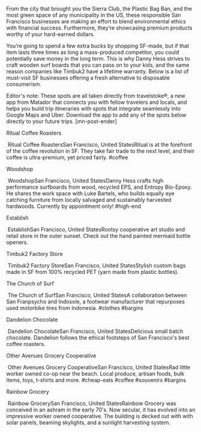 

From the city that brought you the Sierra Club, the Plastic Bag Ban, and the most green space of any municipality in the US, these responsible San Francisco businesses are making an effort to blend environmental ethics with financial success. Furthermore, they’re showcasing premium products worthy of your hard-earned dollars.  
 
You’re going to spend a few extra bucks by shopping SF-made, but if that item lasts three times as long a mass-produced competitor, you could potentially save money in the long term. This is why Danny Hess strives to craft wooden surf boards that you can pass on to your kids, and the same reason companies like Timbuk2 have a lifetime warranty.  Below is a list of must-visit SF businesses offering a fresh alternative to disposable consumerism.

Editor's note: These spots are all taken directly from travelstoke®, a new app from Matador that connects you with fellow travelers and locals, and helps you build trip itineraries with spots that integrate seamlessly into Google Maps and Uber. Download the app to add any of the spots below directly to your future trips. [mn-post-ender]
 
Ritual Coffee Roasters
 
 Ritual Coffee RoastersSan Francisco, United StatesRitual is at the forefront of the coffee revolution in SF. They take fair trade to the next level, and their coffee is ultra-premium, yet priced fairly. #coffee

 
Woodshop
 
 WoodshopSan Francisco, United StatesDanny Hess crafts high performance surfboards from wood, recycled EPS, and Entropy Bio-Epoxy. He shares the work space with Luke Bartels, who builds equally eye catching furniture from locally salvaged and sustainably harvested hardwoods. Currently by appointment only! #high-end

 
Establish
 
 EstablishSan Francisco, United StatesRootsy cooperative art studio and retail store in the outer sunset. Check out the hand painted mermaid bottle openers.

 
Timbuk2 Factory Store
 
 Timbuk2 Factory StoreSan Francisco, United StatesStylish custom bags made in SF from 100% recycled PET (yarn made from plastic bottles).

 
The Church of Surf
 
 The Church of SurfSan Francisco, United StatesA collaboration between San Franpsycho and Indosole, a footwear manufacturer that repurposes used motorbike tires from Indonesia. #clothes #bargins

 
Dandelion Chocolate
 
 Dandelion ChocolateSan Francisco, United StatesDelicious small batch chocolate. Dandelion follows the ethical footsteps of San Francisco's best coffee roasters.

 
Other Avenues Grocery Cooperative
 
 Other Avenues Grocery CooperativeSan Francisco, United StatesRad little worker owned co-op near the beach. Local produce, artisan foods, bulk items, toys, t-shirts and more. #cheap-eats #coffee #souvenirs #bargins

 
Rainbow Grocery
 
 Rainbow GrocerySan Francisco, United StatesRainbow Grocery was conceived in an ashram in the early 70's. Now secular, it has evolved into an impressive worker owned cooperative. The building is decked out with with solar panels, beaming skylights, and a sunlight harvesting system.

